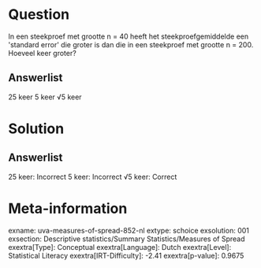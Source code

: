 Question
========

In een steekproef met grootte n = 40 heeft het steekproefgemiddelde een
\'standard error\' die groter is dan die in een steekproef met grootte n
= 200. Hoeveel keer groter?

Answerlist
----------

25 keer
5 keer
√5 keer

Solution
========

Answerlist
----------

25 keer: Incorrect
5 keer: Incorrect
√5 keer: Correct

Meta-information
================
exname: uva-measures-of-spread-852-nl
extype: schoice
exsolution: 001
exsection: Descriptive statistics/Summary Statistics/Measures of Spread
exextra[Type]: Conceptual
exextra[Language]: Dutch
exextra[Level]: Statistical Literacy
exextra[IRT-Difficulty]: -2.41
exextra[p-value]: 0.9675
